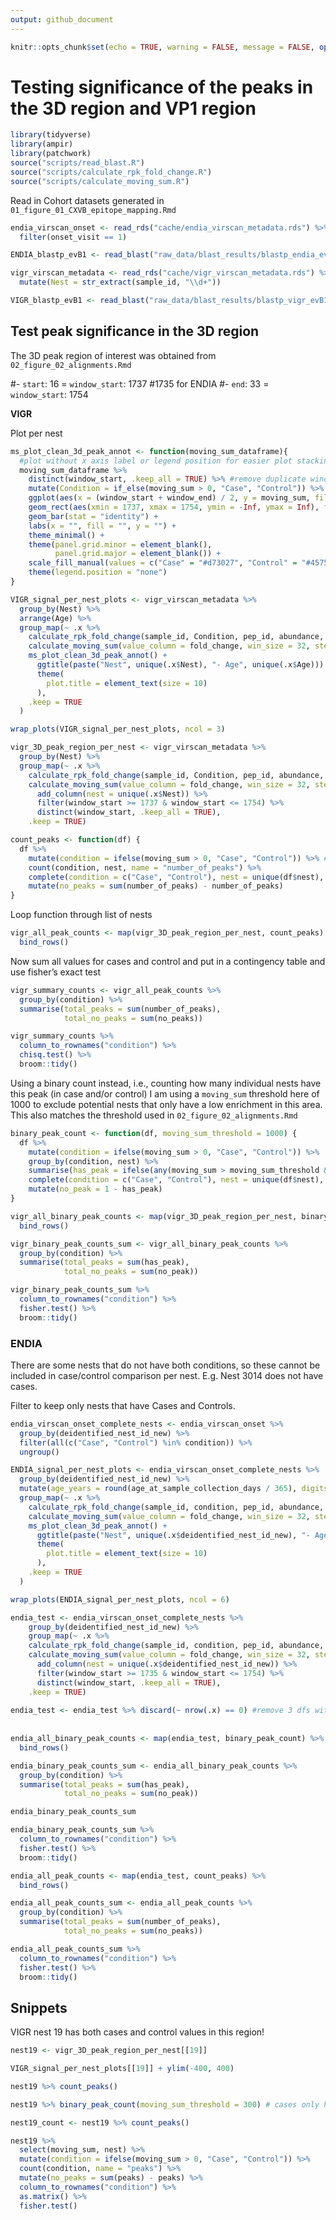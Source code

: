 ```yaml
---
output: github_document
---
```


```r
knitr::opts_chunk$set(echo = TRUE, warning = FALSE, message = FALSE, options(readr.show_col_types = FALSE))
```

# Testing significance of the peaks in the 3D region and VP1 region

```r
library(tidyverse)
library(ampir)
library(patchwork)
source("scripts/read_blast.R")
source("scripts/calculate_rpk_fold_change.R")
source("scripts/calculate_moving_sum.R")
```

Read in Cohort datasets generated in `01_figure_01_CXVB_epitope_mapping.Rmd`

```r
endia_virscan_onset <- read_rds("cache/endia_virscan_metadata.rds") %>% 
  filter(onset_visit == 1)

ENDIA_blastp_evB1 <- read_blast("raw_data/blast_results/blastp_endia_evB1_all_virscan_peps.blast")

vigr_virscan_metadata <- read_rds("cache/vigr_virscan_metadata.rds") %>% 
  mutate(Nest = str_extract(sample_id, "\\d+"))

VIGR_blastp_evB1 <- read_blast("raw_data/blast_results/blastp_vigr_evB1_all_virscan_peps.blast")
```

## Test peak significance in the 3D region 

The 3D peak region of interest was obtained from `02_figure_02_alignments.Rmd`

#- `start`: 16 = `window_start`: 1737 #1735 for ENDIA
#- `end`: 33 = `window_start`: 1754

**VIGR**

Plot per nest 

```r
ms_plot_clean_3d_peak_annot <- function(moving_sum_dataframe){
  #plot without x axis label or legend position for easier plot stacking
  moving_sum_dataframe %>% 
    distinct(window_start, .keep_all = TRUE) %>% #remove duplicate windows to avoid overstacking
    mutate(Condition = if_else(moving_sum > 0, "Case", "Control")) %>% 
    ggplot(aes(x = (window_start + window_end) / 2, y = moving_sum, fill = Condition)) +
    geom_rect(aes(xmin = 1737, xmax = 1754, ymin = -Inf, ymax = Inf), fill = "gray", alpha = 0.3) +
    geom_bar(stat = "identity") +
    labs(x = "", fill = "", y = "") +
    theme_minimal() +
    theme(panel.grid.minor = element_blank(),
          panel.grid.major = element_blank()) +
    scale_fill_manual(values = c("Case" = "#d73027", "Control" = "#4575b4"), labels = c("Case", "Control")) +
    theme(legend.position = "none")
}
```

```r
VIGR_signal_per_nest_plots <- vigr_virscan_metadata %>%
  group_by(Nest) %>%
  arrange(Age) %>%
  group_map(~ .x %>%
    calculate_rpk_fold_change(sample_id, Condition, pep_id, abundance, VIGR_blastp_evB1) %>%
    calculate_moving_sum(value_column = fold_change, win_size = 32, step_size = 4) %>%
    ms_plot_clean_3d_peak_annot() + 
      ggtitle(paste("Nest", unique(.x$Nest), "- Age", unique(.x$Age))) +
      theme(
        plot.title = element_text(size = 10)
      ),
    .keep = TRUE
  )

wrap_plots(VIGR_signal_per_nest_plots, ncol = 3)
```

```r
vigr_3D_peak_region_per_nest <- vigr_virscan_metadata %>%
  group_by(Nest) %>%
  group_map(~ .x %>%
    calculate_rpk_fold_change(sample_id, Condition, pep_id, abundance, VIGR_blastp_evB1) %>%
    calculate_moving_sum(value_column = fold_change, win_size = 32, step_size = 4) %>% 
      add_column(nest = unique(.x$Nest)) %>% 
      filter(window_start >= 1737 & window_start <= 1754) %>% 
      distinct(window_start, .keep_all = TRUE), 
    .keep = TRUE)
```

```r
count_peaks <- function(df) {
  df %>%
    mutate(condition = ifelse(moving_sum > 0, "Case", "Control")) %>% #TODO: change >0 to maybe >1000. Or maybe use mean per condition. above this mean is peak, below mean is no peak
    count(condition, nest, name = "number_of_peaks") %>%
    complete(condition = c("Case", "Control"), nest = unique(df$nest), fill = list(number_of_peaks = 0)) %>%
    mutate(no_peaks = sum(number_of_peaks) - number_of_peaks)
}
```

Loop function through list of nests
```r
vigr_all_peak_counts <- map(vigr_3D_peak_region_per_nest, count_peaks) %>% 
  bind_rows()
```

Now sum all values for cases and control and put in a contingency table and use fisher's exact test

```r
vigr_summary_counts <- vigr_all_peak_counts %>%
  group_by(condition) %>%
  summarise(total_peaks = sum(number_of_peaks),
            total_no_peaks = sum(no_peaks))

vigr_summary_counts %>% 
  column_to_rownames("condition") %>% 
  chisq.test() %>% 
  broom::tidy()
```

Using a binary count instead, i.e., counting how many individual nests have this peak (in case and/or control)
I am using a `moving_sum` threshold here of 1000 to exclude potential nests that only have a low enrichment in this area.
This also matches the threshold used in `02_figure_02_alignments.Rmd`

```r
binary_peak_count <- function(df, moving_sum_threshold = 1000) {
  df %>%
    mutate(condition = ifelse(moving_sum > 0, "Case", "Control")) %>%
    group_by(condition, nest) %>%
    summarise(has_peak = ifelse(any(moving_sum > moving_sum_threshold & condition == "Case") | any(moving_sum < moving_sum_threshold & condition == "Control"), 1, 0), .groups = "drop") %>%
    complete(condition = c("Case", "Control"), nest = unique(df$nest), fill = list(has_peak = 0)) %>% 
    mutate(no_peak = 1 - has_peak) 
}
```


```r
vigr_all_binary_peak_counts <- map(vigr_3D_peak_region_per_nest, binary_peak_count) %>% 
  bind_rows()

vigr_binary_peak_counts_sum <- vigr_all_binary_peak_counts %>%
  group_by(condition) %>%
  summarise(total_peaks = sum(has_peak),
            total_no_peaks = sum(no_peak))

vigr_binary_peak_counts_sum %>% 
  column_to_rownames("condition") %>% 
  fisher.test() %>% 
  broom::tidy()
```

### ENDIA

There are some nests that do not have both conditions, so these cannot be included in case/control comparison per nest.
E.g. Nest 3014 does not have cases.

Filter to keep only nests that have Cases and Controls.
```r
endia_virscan_onset_complete_nests <- endia_virscan_onset %>% 
  group_by(deidentified_nest_id_new) %>%
  filter(all(c("Case", "Control") %in% condition)) %>%
  ungroup()
```

```r
ENDIA_signal_per_nest_plots <- endia_virscan_onset_complete_nests %>%
  group_by(deidentified_nest_id_new) %>%
  mutate(age_years = round(age_at_sample_collection_days / 365), digits = 1) %>% 
  group_map(~ .x %>%
    calculate_rpk_fold_change(sample_id, condition, pep_id, abundance, ENDIA_blastp_evB1) %>%
    calculate_moving_sum(value_column = fold_change, win_size = 32, step_size = 4) %>%
    ms_plot_clean_3d_peak_annot() + 
      ggtitle(paste("Nest", unique(.x$deidentified_nest_id_new), "- Age", unique(.x$age_years))) +
      theme(
        plot.title = element_text(size = 10)
      ),
    .keep = TRUE
  )

wrap_plots(ENDIA_signal_per_nest_plots, ncol = 6)
```

```r
endia_test <- endia_virscan_onset_complete_nests %>% 
    group_by(deidentified_nest_id_new) %>%
    group_map(~ .x %>%
    calculate_rpk_fold_change(sample_id, condition, pep_id, abundance, ENDIA_blastp_evB1) %>%
    calculate_moving_sum(value_column = fold_change, win_size = 32, step_size = 4) %>% 
      add_column(nest = unique(.x$deidentified_nest_id_new)) %>% 
      filter(window_start >= 1735 & window_start <= 1754) %>% 
      distinct(window_start, .keep_all = TRUE), 
    .keep = TRUE)
 
endia_test <- endia_test %>% discard(~ nrow(.x) == 0) #remove 3 dfs with 0 rows. TODO: CHECK WHY THIS IS HAPPENING
  
 
endia_all_binary_peak_counts <- map(endia_test, binary_peak_count) %>% 
  bind_rows()

endia_binary_peak_counts_sum <- endia_all_binary_peak_counts %>%
  group_by(condition) %>%
  summarise(total_peaks = sum(has_peak),
            total_no_peaks = sum(no_peak))

endia_binary_peak_counts_sum

endia_binary_peak_counts_sum %>% 
  column_to_rownames("condition") %>% 
  fisher.test() %>% 
  broom::tidy()
```

```r
endia_all_peak_counts <- map(endia_test, count_peaks) %>% 
  bind_rows()

endia_all_peak_counts_sum <- endia_all_peak_counts %>%
  group_by(condition) %>%
  summarise(total_peaks = sum(number_of_peaks),
            total_no_peaks = sum(no_peaks))

endia_all_peak_counts_sum %>% 
  column_to_rownames("condition") %>% 
  fisher.test() %>% 
  broom::tidy()
```


## Snippets 

VIGR nest 19 has both cases and control values in this region!

```r
nest19 <- vigr_3D_peak_region_per_nest[[19]]

VIGR_signal_per_nest_plots[[19]] + ylim(-400, 400)

nest19 %>% count_peaks()

nest19 %>% binary_peak_count(moving_sum_threshold = 300) # cases only have a peak < 300 moving_sum

nest19_count <- nest19 %>% count_peaks()

nest19 %>% 
  select(moving_sum, nest) %>% 
  mutate(condition = ifelse(moving_sum > 0, "Case", "Control")) %>%
  count(condition, name = "peaks") %>%
  mutate(no_peaks = sum(peaks) - peaks) %>% 
  column_to_rownames("condition") %>% 
  as.matrix() %>%
  fisher.test()
```

